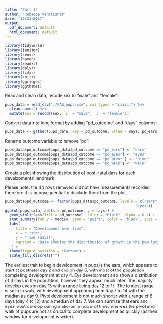 ```yaml
---
title: "Part 1"
author: "Rebecca Venetianer"
date: "10/25/2017"
output:
  pdf_document: default
  html_document: default
---
```


```r
library(tidyverse)
library(janitor)
library(readr)
library(haven)
library(readxl)
library(dplyr)
library(tidyr)
library(knitr)
library(ggridges)
library(ggthemes)
```

Read and clean data, recode sex to "male" and "female":

```r
pups_data = read_csv("./FAS_pups.csv", col_types = "ciiiii") %>%
  clean_names() %>%
  mutate(sex = recode(sex, `1` = "male", `2` = "female")) 
```

Convert data into long format by adding "pd_outcome" and "days" columns:

```r
pups_data <- gather(pups_data, key = pd_outcome, value = days, pd_ears:pd_walk)
```

Rename outcome variable to remove "pd":

```r
pups_data$pd_outcome[pups_data$pd_outcome == "pd_ears"] <- "ears"
pups_data$pd_outcome[pups_data$pd_outcome == "pd_eyes"] <- "eyes"
pups_data$pd_outcome[pups_data$pd_outcome == "pd_pivot"] <- "pivot"
pups_data$pd_outcome[pups_data$pd_outcome == "pd_walk"] <- "walk"
```

Create a plot showing the distribution of post-natal days for each developmental landmark:

Please note: the 44 rows removed did not have measurements recorded, therefore it is inconsequential to disclude them from the plot. 

```r
pups_data$pd_outcome <- factor(pups_data$pd_outcome, levels = c("ears", "pivot", "walk", 
                                                            "eyes"))
ggplot(pups_data, aes(x = pd_outcome, y = days)) + 
  geom_violin(aes(fill = pd_outcome), color = "black", alpha = 0.5) + 
  stat_summary(fun.y = median, geom = "point", color = "black", size = 1) +
  labs(
     title = "Development over time",
     x = "Trait",
     y = "Time (days)",
     caption = "Data showing the distribution of growth in the population over time."
   ) +
  theme(legend.position = "bottom") +
  scale_fill_discrete("")
```

The earliest trait to begin development in pups is the ears, which appears to start at postnatal day 2 and end on day 5, with most of the population completing development at day 4. Eye development also show a distribution of 3 days in the population, however they appear much later. The majority develop eyes on day 13 with a range being day 12 to 15. The longest range is seen in walk, with development appearing from day 7 to 14 with the median as day 9. Pivot development is not much shorter with a range of 8 days (day 4 to 12) and a median of day 7. We can surmise that ears and eyes must develop during a shorter window of time, whereas the pivot and walk of pups are not as crucial to complete development as quickly (as their window for development is wider). 
